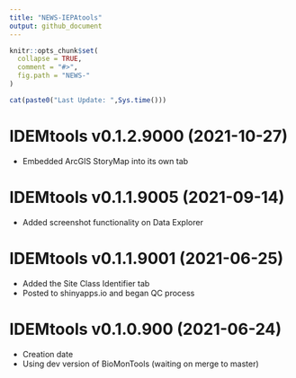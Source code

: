 ```yaml
---
title: "NEWS-IEPAtools"
output: github_document
---
```


<!-- NEWS.md is generated from NEWS.Rmd. Please edit that file -->

```r
knitr::opts_chunk$set(
  collapse = TRUE,
  comment = "#>",
  fig.path = "NEWS-"
)
```

```r
cat(paste0("Last Update: ",Sys.time()))
```

IDEMtools v0.1.2.9000 (2021-10-27)
================

* Embedded ArcGIS StoryMap into its own tab

IDEMtools v0.1.1.9005 (2021-09-14)
================

* Added screenshot functionality on Data Explorer

IDEMtools v0.1.1.9001 (2021-06-25)
================

* Added the Site Class Identifier tab
* Posted to shinyapps.io and began QC process

IDEMtools v0.1.0.900 (2021-06-24)
================

* Creation date
* Using dev version of BioMonTools (waiting on merge to master)
